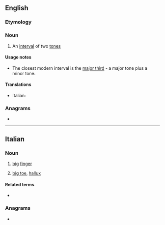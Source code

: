 ==English==

===Etymology===
{{prefix|en|di|tone}}

===Noun===
{{en-noun}}

# {{lb|en|obsolete|music}} An [[interval]] of two [[tone]]s

====Usage notes====
* The closest modern interval is the [[major third]] - a major tone plus a minor tone.

====Translations====
{{trans-top|ditone}}
* Italian: {{t|it|ditono|m}}
{{trans-mid}}
{{trans-bottom}}

===Anagrams===
* {{anagrams|en|a=deinot|done it|intoed|ointed}}

----

==Italian==

===Noun===
{{it-noun|m}}

# [[big]] [[finger]]
# {{lb|it|familiar}} [[big toe]], [[hallux]]
#: {{syn|it|alluce}}

====Related terms====
* {{l|it|dito}}

===Anagrams===
* {{anagrams|it|a=deinot|Tidone|denoti|detoni|tedino}}